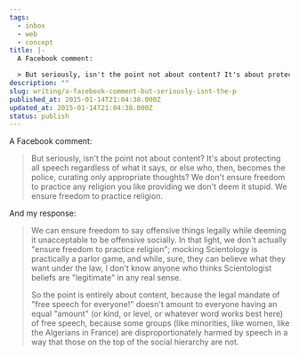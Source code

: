 ```yaml
---
tags:
  - inbox
  - web
  - concept
title: |-
  A Facebook comment:

  > But seriously, isn't the point not about content? It's about protecting all speech regardless of what it
description: ""
slug: writing/a-facebook-comment-but-seriously-isnt-the-p
published_at: 2015-01-14T21:04:38.000Z
updated_at: 2015-01-14T21:04:38.000Z
status: publish
---
```

A Facebook comment:

> But seriously, isn't the point not about content? It's about protecting all speech regardless of what it says, or else who, then, becomes the police, curating only appropriate thoughts? We don't ensure freedom to practice any religion you like providing we don't deem it stupid. We ensure freedom to practice religion.

And my response:

> We can ensure freedom to say offensive things legally while deeming it unacceptable to be offensive socially. In that light, we don't actually "ensure freedom to practice religion"; mocking Scientology is practically a parlor game, and while, sure, they can believe what they want under the law, I don't know anyone who thinks Scientologist beliefs are "legitimate" in any real sense.
>
> So the point is entirely about content, because the legal mandate of "free speech for everyone!" doesn't amount to everyone having an equal "amount" (or kind, or level, or whatever word works best here) of free speech, because some groups (like minorities, like women, like the Algerians in France) are disproportionately harmed by speech in a way that those on the top of the social hierarchy are not.
